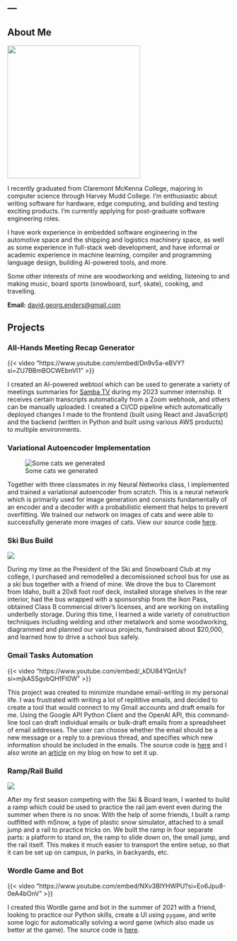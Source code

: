 ---
---

## About Me

![](media/headshot.jpg){fig-align="left" width="300"}

I recently graduated from Claremont McKenna College, majoring in computer science through Harvey Mudd College. I'm enthusiastic about writing software for hardware, edge computing, and building and testing exciting products. I'm currently applying for post-graduate software engineering roles.

I have work experience in embedded software engineering in the automotive space and the shipping and logistics machinery space, as well as some experience in full-stack web development, and have informal or academic experience in machine learning, compiler and programming language design, building AI-powered tools, and more.

Some other interests of mine are woodworking and welding, listening to and making music, board sports (snowboard, surf, skate), cooking, and travelling. 

**Email:** [david.georg.enders@gmail.com](david.georg.enders@gmail.com)

## Projects

### All-Hands Meeting Recap Generator
{{< video "https://www.youtube.com/embed/Dn9v5a-eBVY?si=ZU7BBmBOCWEbnVI1" >}}

I created an AI-powered webtool which can be used to generate a variety of meetings summaries for [Samba TV](https://www.samba.tv/) during my 2023 summer internship. It receives certain transcripts automatically from a Zoom webhook, and others can be manually uploaded. I created a CI/CD pipeline which automatically deployed changes I made to the frontend (built using React and JavaScript) and the backend (written in Python and built using various AWS products) to multiple environments.

### Variational Autoencoder Implementation

![Some cats we generated](media/cats.png){fig-align="left" fig-alt="A diagram of cats that were generated using a variational autoencoder"}

Together with three classmates in my Neural Networks class, I implemented and trained a variational autoencoder from scratch. This is a neural network which is primarily used for image generation and consists fundamentally of an encoder and a decoder with a probabilistic element that helps to prevent overfitting. We trained our network on images of cats and were able to successfully generate more images of cats. View our source code [here](https://github.com/davidenders11/vae-project).

### Ski Bus Build

![](media/bussin.png){fig-alt="A collage of photos of the process of converting an old school bus to a ski bus."}

During my time as the President of the Ski and Snowboard Club at my college, I purchased and remodelled a decomissioned school bus for use as a ski bus together with a friend of mine. We drove the bus to Claremont from Idaho, built a 20x8 foot roof deck, installed storage shelves in the rear interior, had the bus wrapped with a sponsorship from the Ikon Pass, obtained Class B commercial driver's licenses, and are working on installing underbelly storage. During this time, I learned a wide variety of construction techniques including welding and other metalwork and some woodworking, diagrammed and planned our various projects, fundraised about $20,000, and learned how to drive a school bus safely.

### Gmail Tasks Automation
{{< video "https://www.youtube.com/embed/_kDU84YQnUs?si=mjkASSgvbQHfFt0W" >}}

This project was created to minimize mundane email-writing in my personal life. I was frustrated with writing a lot of repititive emails, and decided to create a tool that would connect to my Gmail accounts and draft emails for me. Using the Google API Python Client and the OpenAI API, this command-line tool can draft individual emails or bulk-draft emails from a spreadsheet of email addresses. The user can choose whether the email should be a new message or a reply to a previous thread, and specifies which new information should be included in the emails. The source code is [here](https://github.com/davidenders11/gmail-automation) and I also wrote an [article](https://davidenders.me/posts/gmail-automation/) on my blog on how to set it up.

### Ramp/Rail Build

![](media/ramp.png){fig-alt="A ramp for dryland ski and snowboard practice without snow"}


After my first season competing with the Ski & Board team, I wanted to build a ramp which could be used to practice the rail jam event even during the summer when there is no snow. With the help of some friends, I built a ramp outfitted with mSnow, a type of plastic snow simulator, attached to a small jump and a rail to practice tricks on. We built the ramp in four separate parts: a platform to stand on, the ramp to slide down on, the small jump, and the rail itself. This makes it much easier to transport the entire setup, so that it can be set up on campus, in parks, in backyards, etc.

### Wordle Game and Bot 

{{< video "https://www.youtube.com/embed/NXv3BlYHWPU?si=Eo6Jpu8-0eA4bOnV" >}} 

I created this Wordle game and bot in the summer of 2021 with a friend, looking to practice our Python skills, create a UI using `pygame`, and write some logic for automatically solving a word game (which also made us better at the game). The source code is [here](https://github.com/davidenders11/wordle-bot).